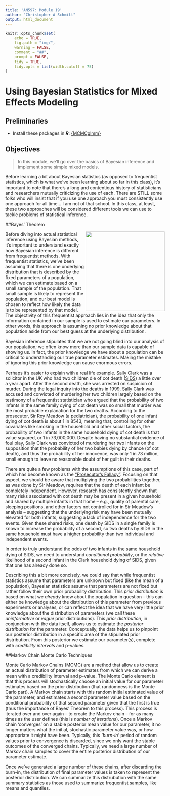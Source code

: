 ```yaml
---
title: 'AN597: Module 19'
author: "Christopher A Schmitt"
output: html_document
---
```


```r
knitr::opts_chunk$set(
	echo = TRUE,
	fig.path = "img/",
	warning = FALSE,
	comment = "##",
	prompt = FALSE,
	tidy = TRUE,
	tidy.opts = list(width.cutoff = 75)
)
```

# Using Bayesian Statistics for Mixed Effects Modeling

## Preliminaries
- Install these packages in ***R***: [{MCMCglmm}](https://cran.r-project.org/web/packages/MCMCglmm/vignettes/CourseNotes.pdf)

## Objectives
> In this module, we'll go over the basics of Bayesian inference and implement some simple mixed models.

Before learning a bit about Bayesian statistics (as opposed to frequentist statistics, which is what we've been learning about so far in this class), it's important to note that there's a long and contentious history of statisticians and researchers mutually criticizing the use of each. There are STILL some folks who will insist that if you use one approach you must consistently use one approach for all time... I am not of that school. In this class, at least, these two approaches will be considered different tools we can use to tackle problems of statistical inference.

##Bayes' Theorem

<img src="img/xkcd.png" width="250px" align="right"/>

Before diving into actual statistical inference using Bayesian methods, it's important to understand exactly how Bayesian inference is different from frequentist methods. With frequentist statistics, we've been assuming that there is one underlying distribution that is described by the fixed parameters of a population, which we can estimate based on a small sample of the population. That small sample is likely to represent the population, and our best model is chosen to reflect how likely the data is to be represented by that model. The objectivity of this frequentist approach lies in the idea that only the information contained in our sample is used to estimate our parameters. In other words, this approach is assuming no prior knowledge about that population aside from our best guess at the underlying distribution.

Bayesian inference stipulates that we are not going blind into our analysis of our population; we often know more than our sample data is capable of showing us. In fact, the prior knowledge we have about a population can be critical to understanding our true parameter estimates. Making the mistake of ignoring this prior knowledge can cause enormous errors.

Perhaps it's easier to explain with a real life example. Sally Clark was a solicitor in the UK who had two children die of cot death ([SIDS](https://www.mayoclinic.org/diseases-conditions/sudden-infant-death-syndrome/symptoms-causes/syc-20352800)) a little over a year apart. After the second death, she was arrested on suspicion of murder. During the legal inquiry into the deaths in 1999, Sally Clark was accused and convicted of murdering her two children largely based on the testimony of a frequentist statistician who argued that the probability of two infants in the same family dying of cot death was so small that murder was the most probable explanation for the two deaths. According to the prosecutor, Sir Roy Meadow (a pediatrician), the probability of one infant dying of cot death is about 1 in 8543, meaning that, controlling for other covariates like smoking in the household and other social factors, the probability of two infants in the same household dying of cot death is that value squared, or 1 in 73,000,000. Despite having no substantial evidence of foul play, Sally Clark was convicted of murdering her two infants on the supposition that the probability of her two babies dying by chance (of cot death), and thus the probability of her innocence, was only 1 in 73 million, small enough to leave no reasonable doubt of her guilt in their deaths.

There are quite a few problems with the assumptions of this case, part of which has become known as the ["Prosecutor's Fallacy"](https://en.wikipedia.org/wiki/Prosecutor%27s_fallacy). Focusing on that aspect, we should be aware that multiplying the two probabilities together, as was done by Sir Meadow, requires that the death of each infant be completely independent. However, research has consistently shown that many risks associated with cot death may be present in a given household and shared by multiple infants in that home -- e.g., quality of parental care, sleeping positions, and other factors not controlled for in Sir Meadow's analysis -- suggesting that the underlying risk may have been mutually elevated for both infants, suggesting a lack of independence for the two events. Given these shared risks, one death by SIDS in a single family is known to increase the probability of a second, so two deaths by SIDS in the same household must have a higher probability than two individual and independent events. 

In order to truly understand the odds of two infants in the same household dying of SIDS, we need to understand *conditional probability*, or the *relative* likelihood of a second infant in the Clark household dying of SIDS, given that one has already done so.


Describing this a bit more concisely, we could say that while frequentist statistics assume that parameters are unknown but fixed (like the mean of a population), Bayesian statistics assume that parameters are not fixed but rather follow their own prior probability distribution. This *prior distribution* is based on what we *already* know about the population in question -- this can either be knowledge about the distribution of this parameter from previous experiments or analyses, or can reflect the idea that we have very little prior knowledge about the distribution of parameters (we call these *uninformative* or *vague* prior distributions). This *prior distribution*, in conjunction with the data itself, allows us to estimate the *posterior distribution* for the parameter. Conceptually, the data helps us to pinpoint our posterior distribution in a specific area of the stipulated prior distribution. From this posterior we estimate our parameter(s), complete with *credibility intervals* and p-values.

##Markov Chain Monte Carlo Techniques

Monte Carlo Markov Chains (MCMC) are a method that allow us to create an actual distribution of parameter estimates from which we can derive a mean with a credibility interval and p-value. The Monte Carlo element is that this process will stochastically choose an initial value for our parameter estimates based on the prior distribution (that randomness is the Monte Carlo part). A Markov chain starts with this random initial estimated value of the parameter, and estimates a second parameter value based on the conditional probability of that second parameter given that the first is true (thus the importance of Bayes' Theorem to this process). This process is iterated over and over again -- to create the Markov chain -- for as many times as the user defines (this is *number of iterations*). Once a Markov chain 'converges' on a stable posterior mean value for our parameter, it no longer matters what the initial, stochastic parameter value was, or how appropriate it might have been. Typically, this *'burn-in'* period of random values prior to convergence is discarded, since we only want the stable outcomes of the converged chains. Typically, we need a large number of Markov chain samples to cover the entire posterior distribution of our parameter estimate.

Once we've generated a large number of these chains, after discarding the burn-in, the distribution of final parameter values is taken to represent the posterior distribution. We can summarize this distrubution with the same summary statistics as those used to summarize frequentist samples, like means and quantiles.


